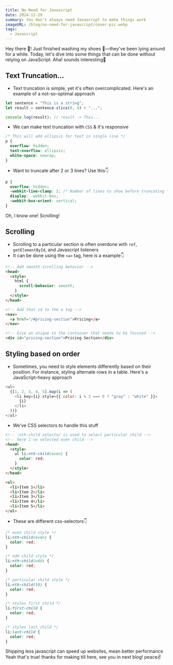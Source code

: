 ```yaml
---
title: No Need for Javascript
date: 2024-12-29
summary: You don't always need Javascript to make things work
imageURL: /blog/no-need-for-javascript/cover-pic.webp
tags:
  - Javascript
---
```



<Message>
  Hey there 👋! Just finished washing my shoes 👟—they've been lying around for
  a while. Today, let's dive into some things that can be done without relying
  on JavaScript.
</Message>

<Message character="chimtu" direction="right">
  Aha! sounds interesting🙌
</Message>

<Message>
  <H2>Text Truncation...</H2>

- Text truncation is simple, yet it's often overcomplicated. Here's an example of a not-so-optimal approach

```typescript
let sentence = "This is a string";
let result = sentence.slice(0, 4) + "...";

console.log(result); // result -> This...
```

- We can make text truncation with `CSS` & it's responsive

```css
/* This will add ellipsis for text in single line */
p {
  overflow: hidden;
  text-overflow: ellipsis;
  white-space: nowrap;
}
```

- Want to truncate after 2 or 3 lines? Use this👇

```css
p {
  overflow: hidden;
  -webkit-line-clamp: 2; /* Number of lines to show before truncating */
  display: -webkit-box;
  -webkit-box-orient: vertical;
}
```

</Message>

<Message character="chimtu" direction="right">
Oh, I know one! Scrolling!

<H2>Scrolling</H2>

- Scrolling to a particular section is often overdone with `ref`, `getElementById`, and Javascript listeners
- It can be done using the `<a>` tag, here is a example👇

```html
<!-- Add smooth scrolling behavior -->
<head>
  <style>
    html {
      scroll-behavior: smooth;
    }
  </style>
</head>

<!-- Add that id to the a tag -->
<nav>
  <a href="/#pricing-section">Pricing</a>
</nav>

<!-- Give an unique to the container that needs to be focused -->
<div id="pricing-section">Pricing Section</div>
```

</Message>

<Message>
  <H2>Styling based on order</H2>

- Sometimes, you need to style elements differently based on their position. For instance, styling alternate rows in a table. Here's a JavaScript-heavy approach

```javascript
<ul>
  {[1, 2, 3, 4, 5].map(i => (
    <li key={i} style={{ color: i % 2 === 0 ? "gray" : "white" }}>
      {i}
    </li>
  ))}
</ul>
```

- We've CSS selectors to handle this stuff

```html
<!-- :nth-child selector is used to select particular child -->
<!-- here i've selected even child -->
<head>
  <style>
    ul li:nth-child(even) {
      color: red;
    }
  </style>
</head>

<ul>
  <li>Item 1</li>
  <li>Item 2</li>
  <li>Item 3</li>
  <li>Item 4</li>
  <li>Item 5</li>
</ul>
```

- These are different css-selectors👇

```css
/* even child style */
li:nth-child(even) {
  color: red;
}

/* odd child style */
li:nth-child(odd) {
  color: red;
}

/* particular child style */
li:nth-child(10) {
  color: red;
}

/* styles first child */
li:first-child {
  color: red;
}

/* styles last child */
li:last-child {
  color: red;
}
```

</Message>

<Message character="chimtu" direction="right">
  Shipping less javascript can speed up websites, mean better performance
</Message>

<Message character="pavan">
  Yeah that's true! thanks for making till here, see you in next blog! peace✌️
</Message>
